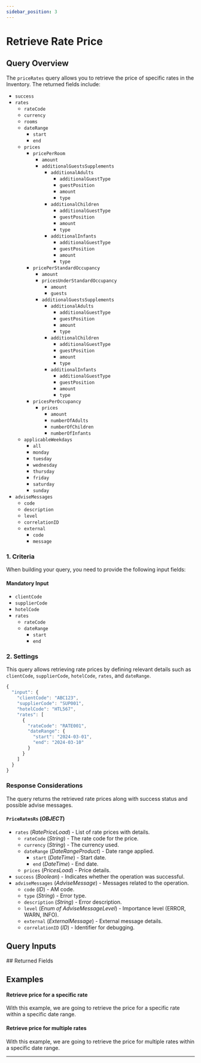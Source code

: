 ```yaml
---
sidebar_position: 3
---
```




# Retrieve Rate Price

## Query Overview

The `priceRates` query allows you to retrieve the price of specific rates in the Inventory. The returned fields include:

* `success`
* `rates`
    * `rateCode`
    * `currency`
    * `rooms`
    * `dateRange`
        * `start`
        * `end`
    * `prices`
        * `pricePerRoom`
            * `amount`
            * `additionalGuestsSupplements`
                * `additionalAdults`
                    * `additionalGuestType`
                    * `guestPosition`
                    * `amount`
                    * `type`
                * `additionalChildren`
                    * `additionalGuestType`
                    * `guestPosition`
                    * `amount`
                    * `type`
                * `additionalInfants`
                    * `additionalGuestType`
                    * `guestPosition`
                    * `amount`
                    * `type`
        * `pricePerStandardOccupancy`
            * `amount`
            * `pricesUnderStandardOccupancy`
                * `amount`
                * `guests`
            * `additionalGuestsSupplements`
                * `additionalAdults`
                    * `additionalGuestType`
                    * `guestPosition`
                    * `amount`
                    * `type`
                * `additionalChildren`
                    * `additionalGuestType`
                    * `guestPosition`
                    * `amount`
                    * `type`
                * `additionalInfants`
                    * `additionalGuestType`
                    * `guestPosition`
                    * `amount`
                    * `type`
        * `pricesPerOccupancy`
            * `prices`
                * `amount`
                * `numberOfAdults`
                * `numberOfChildren`
                * `numberOfInfants`
    * `applicableWeekdays`
        * `all`
        * `monday`
        * `tuesday`
        * `wednesday`
        * `thursday`
        * `friday`
        * `saturday`
        * `sunday`
* `adviseMessages`
    * `code`
    * `description`
    * `level`
    * `correlationID`
    * `external`
        * `code`
        * `message`

### 1. Criteria

When building your query, you need to provide the following input fields:

#### Mandatory Input
* `clientCode`
* `supplierCode`
* `hotelCode`
* `rates`
    * `rateCode`
    * `dateRange`
        * `start`
        * `end`

### 2. Settings

This query allows retrieving rate prices by defining relevant details such as `clientCode`, `supplierCode`, `hotelCode`, `rates`, and `dateRange`.

```js
{
  "input": {
    "clientCode": "ABC123",
    "supplierCode": "SUP001",
    "hotelCode": "HTL567",
    "rates": [
      {
        "rateCode": "RATE001",
        "dateRange": {
          "start": "2024-03-01",
          "end": "2024-03-10"
        }
      }
    ]
  }
}
```

### Response Considerations

The query returns the retrieved rate prices along with success status and possible advise messages.

#### `PriceRatesRs` (*OBJECT*)
* `rates` (*RatePriceLoad*) - List of rate prices with details.
    * `rateCode` (*String*) - The rate code for the price.
    * `currency` (*String*) - The currency used.
    * `dateRange` (*DateRangeProduct*) - Date range applied.
        * `start` (*DateTime*) - Start date.
        * `end` (*DateTime*) - End date.
    * `prices` (*PricesLoad*) - Price details.
* `success` (*Boolean*) - Indicates whether the operation was successful.
* `adviseMessages` (*AdviseMessage*) - Messages related to the operation.
    * `code` (*ID*) - AM code.
    * `type` (*String*) - Error type.
    * `description` (*String*) - Error description.
    * `level` (*Enum of AdviseMessageLevel*) - Importance level (ERROR, WARN, INFO).
    * `external` (*ExternalMessage*) - External message details.
    * `correlationID` (*ID*) - Identifier for debugging.

## Query Inputs

<InventoryPriceRatesInput />
## Returned Fields

<PriceRatesRs />


## Examples

#### Retrieve price for a specific rate

With this example, we are going to retrieve the price for a specific rate within a specific date range.

<GraphqlSample query={priceRateQuery} variables={priceOneRateVariables} />

#### Retrieve price for multiple rates

With this example, we are going to retrieve the price for multiple rates within a specific date range.

<GraphqlSample query={priceRateQuery} variables={priceMultiplesRatesVariables} />

---
